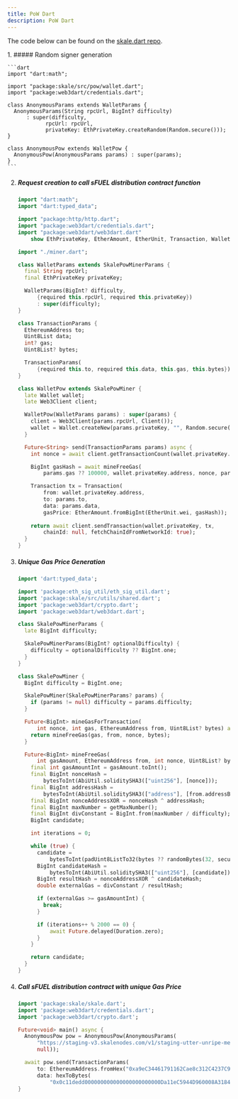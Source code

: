 ```yaml
---
title: PoW Dart
description: PoW Dart
---
```


The code below can be found on the [skale.dart repo](https://pub.dev/packages/skale).

<Steps>
1. ##### Random signer generation

    ```dart
    import "dart:math";

    import "package:skale/src/pow/wallet.dart";
    import "package:web3dart/credentials.dart";

    class AnonymousParams extends WalletParams {
      AnonymousParams(String rpcUrl, BigInt? difficulty)
          : super(difficulty,
                rpcUrl: rpcUrl,
                privateKey: EthPrivateKey.createRandom(Random.secure()));
    }

    class AnonymousPow extends WalletPow {
      AnonymousPow(AnonymousParams params) : super(params);
    }
    ```

2. ##### Request creation to call sFUEL distribution contract function

    ```dart
    import "dart:math";
    import "dart:typed_data";

    import "package:http/http.dart";
    import "package:web3dart/credentials.dart";
    import "package:web3dart/web3dart.dart"
        show EthPrivateKey, EtherAmount, EtherUnit, Transaction, Wallet, Web3Client;

    import "./miner.dart";

    class WalletParams extends SkalePowMinerParams {
      final String rpcUrl;
      final EthPrivateKey privateKey;

      WalletParams(BigInt? difficulty,
          {required this.rpcUrl, required this.privateKey})
          : super(difficulty);
    }

    class TransactionParams {
      EthereumAddress to;
      Uint8List data;
      int? gas;
      Uint8List? bytes;

      TransactionParams(
          {required this.to, required this.data, this.gas, this.bytes});
    }

    class WalletPow extends SkalePowMiner {
      late Wallet wallet;
      late Web3Client client;

      WalletPow(WalletParams params) : super(params) {
        client = Web3Client(params.rpcUrl, Client());
        wallet = Wallet.createNew(params.privateKey, "", Random.secure());
      }

      Future<String> send(TransactionParams params) async {
        int nonce = await client.getTransactionCount(wallet.privateKey.address);

        BigInt gasHash = await mineFreeGas(
            params.gas ?? 100000, wallet.privateKey.address, nonce, params.bytes);

        Transaction tx = Transaction(
            from: wallet.privateKey.address,
            to: params.to,
            data: params.data,
            gasPrice: EtherAmount.fromBigInt(EtherUnit.wei, gasHash));
        
        return await client.sendTransaction(wallet.privateKey, tx,
            chainId: null, fetchChainIdFromNetworkId: true);
      }
    }
    ```

3. ##### Unique Gas Price Generation

    ```dart
    import 'dart:typed_data';

    import 'package:eth_sig_util/eth_sig_util.dart';
    import 'package:skale/src/utils/shared.dart';
    import 'package:web3dart/crypto.dart';
    import 'package:web3dart/web3dart.dart';

    class SkalePowMinerParams {
      late BigInt difficulty;

      SkalePowMinerParams(BigInt? optionalDifficulty) {
        difficulty = optionalDifficulty ?? BigInt.one;
      }
    }

    class SkalePowMiner {
      BigInt difficulty = BigInt.one;

      SkalePowMiner(SkalePowMinerParams? params) {
        if (params != null) difficulty = params.difficulty;
      }

      Future<BigInt> mineGasForTransaction(
          int nonce, int gas, EthereumAddress from, Uint8List? bytes) async {
        return mineFreeGas(gas, from, nonce, bytes);
      }

      Future<BigInt> mineFreeGas(
          int gasAmount, EthereumAddress from, int nonce, Uint8List? bytes) async {
        final int gasAmountInt = gasAmount.toInt();
        final BigInt nonceHash =
            bytesToInt(AbiUtil.soliditySHA3(["uint256"], [nonce]));
        final BigInt addressHash =
            bytesToInt(AbiUtil.soliditySHA3(["address"], [from.addressBytes]));
        final BigInt nonceAddressXOR = nonceHash ^ addressHash;
        final BigInt maxNumber = getMaxNumber();
        final BigInt divConstant = BigInt.from(maxNumber / difficulty);
        BigInt candidate;

        int iterations = 0;

        while (true) {
          candidate =
              bytesToInt(padUint8ListTo32(bytes ?? randomBytes(32, secure: true)));
          BigInt candidateHash =
              bytesToInt(AbiUtil.soliditySHA3(["uint256"], [candidate]));
          BigInt resultHash = nonceAddressXOR ^ candidateHash;
          double externalGas = divConstant / resultHash;

          if (externalGas >= gasAmountInt) {
            break;
          }

          if (iterations++ % 2000 == 0) {
              await Future.delayed(Duration.zero);
          }
        }

        return candidate;
      }
    }
    ```

4. ##### Call sFUEL distribution contract with unique Gas Price

    ```dart
    import 'package:skale/skale.dart';
    import 'package:web3dart/credentials.dart';
    import 'package:web3dart/crypto.dart';

    Future<void> main() async {
      AnonymousPow pow = AnonymousPow(AnonymousParams(
          "https://staging-v3.skalenodes.com/v1/staging-utter-unripe-menkar",
          null));

      await pow.send(TransactionParams(
          to: EthereumAddress.fromHex("0xa9eC34461791162Cae8c312C4237C9ddd1D64336"),
          data: hexToBytes(
              "0x0c11dedd000000000000000000000000Da11eC5944D960008A3184Cc7F4A9C001b3B2Cff")));
    }
    ```
</Steps>